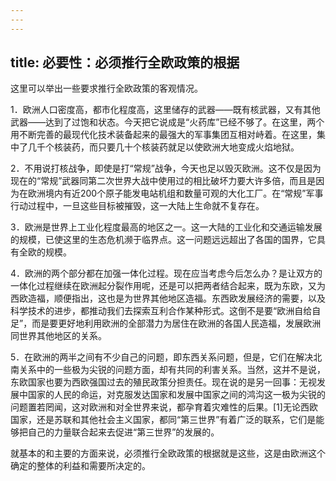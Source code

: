 ```yaml
---
---
---
```

title: 必要性：必须推行全欧政策的根据
---

这里可以举出一些要求推行全欧政策的客观情况。

1．欧洲人口密度高，都市化程度高，这里储存的武器——既有核武器，又有其他武器——达到了过饱和状态。今天把它说成是“火药库”已经不够了。在这里，两个用不断完善的最现代化技术装备起来的最强大的军事集团互相对峙着。在这里，集中了几千个核装药，而只要几十个核装药就足以使欧洲大地变成火焰地狱。

2．不用说打核战争，即使是打“常规”战争，今天也足以毁灭欧洲。这不仅是因为现在的“常规”武器同第二次世界大战中使用过的相比破坏力要大许多倍，而且是因为在欧洲境内有近200个原子能发电站机组和数量可观的大化工厂。在“常规”军事行动过程中，一旦这些目标被摧毁，这一大陆上生命就不复存在。

3．欧洲是世界上工业化程度最高的地区之一。这一大陆的工业化和交通运输发展的规模，已使这里的生态危机濒于临界点。这一问题远远超出了各国的国界，它具有全欧的规模。

4．欧洲的两个部分都在加强一体化过程。现在应当考虑今后怎么办？是让双方的一体化过程继续在欧洲起分裂作用呢，还是可以把两者结合起来，既为东欧，又为西欧造福，顺便指出，这也是为世界其他地区造福。东西欧发展经济的需要，以及科学技术的进步，都推动我们去探索互利合作某种形式。这倒不是要“欧洲自给自足”，而是要更好地利用欧洲的全部潜力为居住在欧洲的各国人民造福，发展欧洲同世界其他地区的关系。

5．在欧洲的两半之间有不少自己的问题，即东西关系问题，但是，它们在解决北南关系中的一些极为尖锐的问题方面，却有共同的利害关系。当然，这并不是说，东欧国家也要为西欧强国过去的殖民政策分担责任。现在说的是另一回事：无视发展中国家的人民的命运，对克服发达国家和发展中国家之间的鸿沟这一极为尖锐的问题置若罔闻，这对欧洲和对全世界来说，都孕育着灾难性的后果。[1]无论西欧国家，还是苏联和其他社会主义国家，都同“第三世界”有着广泛的联系，它们是能够把自己的力量联合起来去促进“第三世界”的发展的。

就基本的和主要的方面来说，必须推行全欧政策的根据就是这些，这是由欧洲这个确定的整体的利益和需要所决定的。